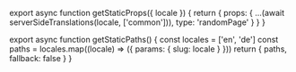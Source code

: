 export async function getStaticProps({ locale }) {
  return {
    props: {
      ...(await serverSideTranslations(locale, ['common'])),
      type: 'randomPage'
    }
  }
}

export async function getStaticPaths() {
  const locales = ['en', 'de']
  const paths = locales.map((locale) => ({
    params: { slug: locale }
  }))
  return {
    paths,
    fallback: false
  }
}
